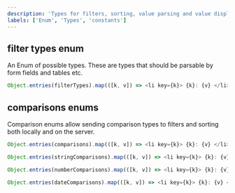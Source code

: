 ```yaml
---
description: 'Types for filters, sorting, value parsing and value display.'
labels: ['Enum', 'Types', 'constants']
---
```



## filter types enum

An Enum of possible types.
These are types that should be parsable by form fields and tables etc.

``` js live
Object.entries(filterTypes).map(([k, v]) => <li key={k}> {k}: {v} </li>)
```

## comparisons enums
Comparison enums allow sending comparison types to filters and sorting
both locally and on the server.

``` js live
Object.entries(comparisons).map(([k, v]) => <li key={k}> {k}: {v} </li>)
```

``` js live
Object.entries(stringComparisons).map(([k, v]) => <li key={k}> {k}: {v} </li>)
```

``` js live
Object.entries(numberComparisons).map(([k, v]) => <li key={k}> {k}: {v} </li>)
```

``` js live
Object.entries(dateComparisons).map(([k, v]) => <li key={k}> {k}: {v} </li>)
```